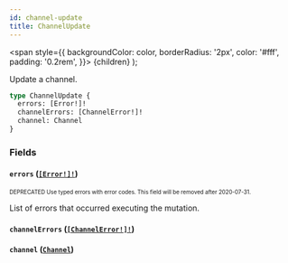 ```yaml
---
id: channel-update
title: ChannelUpdate
---
```


<span
style={{
      backgroundColor: color,
      borderRadius: '2px',
      color: '#fff',
      padding: '0.2rem',
    }}>
{children}
</span>
);

Update a channel.

```graphql
type ChannelUpdate {
  errors: [Error!]!
  channelErrors: [ChannelError!]!
  channel: Channel
}
```

### Fields

#### `errors` ([`[Error!]!`](/api-reference/objects/error.mdx))

<sub><sup><Tag color="#ffba00">DEPRECATED</Tag> Use typed errors with error codes. This field will be removed after 2020-07-31.</sup></sub>

List of errors that occurred executing the mutation.

#### `channelErrors` ([`[ChannelError!]!`](/api-reference/objects/channel-error.mdx))

#### `channel` ([`Channel`](/api-reference/objects/channel.mdx))
